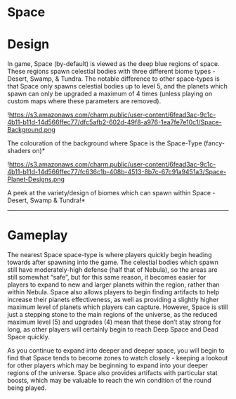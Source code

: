 # Space

# Design

In game, Space (by-default) is viewed as the deep blue regions of space. These regions spawn celestial bodies with three different biome types - Desert, Swamp, & Tundra. The notable difference to other space-types is that Space only spawns celestial bodies up to level 5, and the planets which spawn can only be upgraded a maximum of 4 times (unless playing on custom maps where these parameters are removed).

!https://s3.amazonaws.com/charm.public/user-content/6fead3ac-9c1c-4b11-b11d-14d566ffec77/dfc5afb2-602d-49f8-a976-1ea7fe7e10c1/Space-Background.png

The colouration of the background where Space is the Space-Type (fancy-shaders on)*

!https://s3.amazonaws.com/charm.public/user-content/6fead3ac-9c1c-4b11-b11d-14d566ffec77/fc636c1b-408b-4513-8b7c-67c91a9451a3/Space-Planet-Designs.png

A peek at the variety/design of biomes which can spawn within Space - Desert, Swamp & Tundra!*

---

# Gameplay

The nearest Space space-type is where players quickly begin heading towards after spawning into the game. The celestial bodies which spawn still have moderately-high defense (half that of Nebula), so the areas are still somewhat “safe”, but for this same reason, it becomes easier for players to expand to new and larger planets within the region, rather than within Nebula. Space also allows players to begin finding artifacts to help increase their planets effectiveness, as well as providing a slightly higher maximum level of planets which players can capture. However, Space is still just a stepping stone to the main regions of the universe, as the reduced maximum level (5) and upgrades (4) mean that these don’t stay strong for long, as other players will certainly begin to reach Deep Space and Dead Space quickly.

As you continue to expand into deeper and deeper space, you will begin to find that Space tends to become zones to watch closely - keeping a lookout for other players which may be beginning to expand into your deeper regions of the universe. Space also provides artifacts with particular stat boosts, which may be valuable to reach the win condition of the round being played.